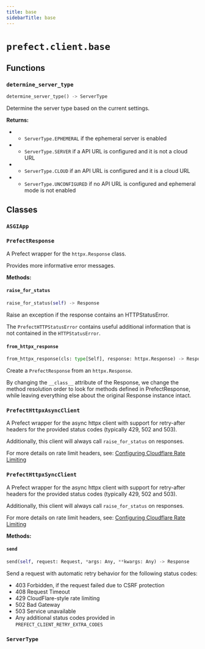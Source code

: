 ```yaml
---
title: base
sidebarTitle: base
---
```


# `prefect.client.base`

## Functions

### `determine_server_type` <sup><a href="https://github.com/prefecthq/prefect/blob/main/src/prefect/client/base.py#L637"><Icon icon="github" size="14" /></a></sup>

```python
determine_server_type() -> ServerType
```


Determine the server type based on the current settings.

**Returns:**
- - `ServerType.EPHEMERAL` if the ephemeral server is enabled
- - `ServerType.SERVER` if a API URL is configured and it is not a cloud URL
- - `ServerType.CLOUD` if an API URL is configured and it is a cloud URL
- - `ServerType.UNCONFIGURED` if no API URL is configured and ephemeral mode is
not enabled


## Classes

### `ASGIApp` <sup><a href="https://github.com/prefecthq/prefect/blob/main/src/prefect/client/base.py#L57"><Icon icon="github" size="14" /></a></sup>

### `PrefectResponse` <sup><a href="https://github.com/prefecthq/prefect/blob/main/src/prefect/client/base.py#L145"><Icon icon="github" size="14" /></a></sup>


A Prefect wrapper for the `httpx.Response` class.

Provides more informative error messages.


**Methods:**

#### `raise_for_status` <sup><a href="https://github.com/prefecthq/prefect/blob/main/src/prefect/client/base.py#L152"><Icon icon="github" size="14" /></a></sup>

```python
raise_for_status(self) -> Response
```

Raise an exception if the response contains an HTTPStatusError.

The `PrefectHTTPStatusError` contains useful additional information that
is not contained in the `HTTPStatusError`.


#### `from_httpx_response` <sup><a href="https://github.com/prefecthq/prefect/blob/main/src/prefect/client/base.py#L165"><Icon icon="github" size="14" /></a></sup>

```python
from_httpx_response(cls: type[Self], response: httpx.Response) -> Response
```

Create a `PrefectResponse` from an `httpx.Response`.

By changing the `__class__` attribute of the Response, we change the method
resolution order to look for methods defined in PrefectResponse, while leaving
everything else about the original Response instance intact.


### `PrefectHttpxAsyncClient` <sup><a href="https://github.com/prefecthq/prefect/blob/main/src/prefect/client/base.py#L178"><Icon icon="github" size="14" /></a></sup>


A Prefect wrapper for the async httpx client with support for retry-after headers
for the provided status codes (typically 429, 502 and 503).

Additionally, this client will always call `raise_for_status` on responses.

For more details on rate limit headers, see:
[Configuring Cloudflare Rate Limiting](https://support.cloudflare.com/hc/en-us/articles/115001635128-Configuring-Rate-Limiting-from-UI)


### `PrefectHttpxSyncClient` <sup><a href="https://github.com/prefecthq/prefect/blob/main/src/prefect/client/base.py#L404"><Icon icon="github" size="14" /></a></sup>


A Prefect wrapper for the async httpx client with support for retry-after headers
for the provided status codes (typically 429, 502 and 503).

Additionally, this client will always call `raise_for_status` on responses.

For more details on rate limit headers, see:
[Configuring Cloudflare Rate Limiting](https://support.cloudflare.com/hc/en-us/articles/115001635128-Configuring-Rate-Limiting-from-UI)


**Methods:**

#### `send` <sup><a href="https://github.com/prefecthq/prefect/blob/main/src/prefect/client/base.py#L543"><Icon icon="github" size="14" /></a></sup>

```python
send(self, request: Request, *args: Any, **kwargs: Any) -> Response
```

Send a request with automatic retry behavior for the following status codes:

- 403 Forbidden, if the request failed due to CSRF protection
- 408 Request Timeout
- 429 CloudFlare-style rate limiting
- 502 Bad Gateway
- 503 Service unavailable
- Any additional status codes provided in `PREFECT_CLIENT_RETRY_EXTRA_CODES`


### `ServerType` <sup><a href="https://github.com/prefecthq/prefect/blob/main/src/prefect/client/base.py#L630"><Icon icon="github" size="14" /></a></sup>
